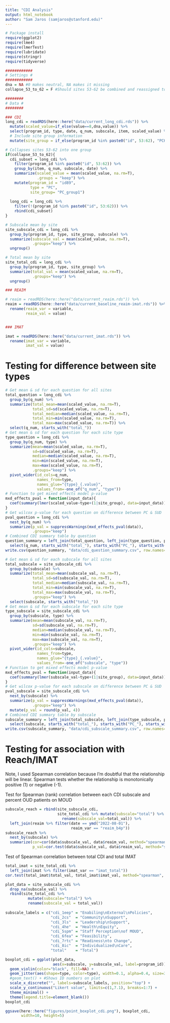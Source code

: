 ```yaml
---
title: "CDI Analysis"
output: html_notebook
author: "Sam Jaros (samjaros@stanford.edu)"
---
```


```r
# Package install
require(ggplot2)
require(lme4)
require(lmerTest)
require(lubridate)
require(stringr)
require(tidyverse)

############
# Settings # 
############
dna = NA #0 makes neutral, NA makes it missing
collapse_53_to_62 = F #Should sites 53-62 be combined and reassigned to 89?

########
# Data #
########

### CDI
long_cdi = readRDS(here::here("data/current_long_cdi.rds")) %>%
  mutate(scaled_value=if_else(value==8,dna,value)) %>%
  select(program_id, type, date, q_num, subscale, item, scaled_value) %>%
  # Include site group information
  mutate(site_group = if_else(program_id %in% paste0("id", 53:62), "PCHS", program_id))

# Collapses sites 53-62 into one group
if(collapse_53_to_62){
  cdi_subset = long_cdi %>%
    filter(program_id %in% paste0("id", 53:62)) %>%
    group_by(item, q_num, subscale, date) %>%
    summarize(scaled_value = mean(scaled_value, na.rm=T),
              .groups = "keep") %>%
    mutate(program_id = "id89",
           type = "PC",
           site_group= "PC_group1")
  
  long_cdi = long_cdi %>%
    filter(!(program_id %in% paste0("id", 53:62))) %>%
    rbind(cdi_subset)
}

# Subscale mean by site
site_subscale_cdi = long_cdi %>%
  group_by(program_id, type, site_group, subscale) %>%
  summarize(subscale_val = mean(scaled_value, na.rm=T),
            .groups="keep") %>%
  ungroup()

# Total mean by site
site_total_cdi = long_cdi %>%
  group_by(program_id, type, site_group) %>%
  summarize(total_val = mean(scaled_value, na.rm=T),
            .groups="keep") %>%
  ungroup()

### REAIM

# reaim = readRDS(here::here("data/current_reaim.rds")) %>%
reaim = readRDS(here::here("data/current_baseline_reaim-imat.rds")) %>%
  rename(reaim_var = variable,
         reaim_val = value)


### IMAT

imat = readRDS(here::here("data/current_imat.rds")) %>%
  rename(imat_var = variable,
         imat_val = value)
```


# Testing for difference between site types


```r
# Get mean & sd for each question for all sites
total_question = long_cdi %>%
  group_by(q_num) %>%
  summarize(total_mean=mean(scaled_value, na.rm=T), 
            total_sd=sd(scaled_value, na.rm=T),
            total_median=median(scaled_value, na.rm=T),
            total_min=min(scaled_value, na.rm=T),
            total_max=max(scaled_value, na.rm=T)) %>%
  select(q_num, starts_with("total_"))
# Get mean & sd for each question for each site type
type_question = long_cdi %>%
  group_by(q_num, type) %>%
  summarize(mean=mean(scaled_value, na.rm=T), 
            sd=sd(scaled_value, na.rm=T),
            median=median(scaled_value, na.rm=T),
            min=min(scaled_value, na.rm=T),
            max=max(scaled_value, na.rm=T),
            .groups="keep") %>%
  pivot_wider(id_cols=q_num,
              names_from=type,
              names_glue="{type}_{.value}",
              values_from=-one_of("q_num", "type"))
# Function to get mixed effects model p-value
mxd_effects_pval = function(input_data){
  coef(summary(lmer(scaled_value~type+(1|site_group), data=input_data)))[10]
}
# Get wilcox p-value for each question on difference between PC & SUD
pval_question = long_cdi %>%
  nest_by(q_num) %>%
  summarize(p_val = suppressWarnings(mxd_effects_pval(data)),
            .groups="keep")
# Combined CDI summary table by question
question_summary = left_join(total_question, left_join(type_question, pval_question)) %>%
  select(q_num, starts_with("total_"), starts_with("PC_"), starts_with("SUD_"), p_val)
write.csv(question_summary, "data/cdi_question_summary.csv", row.names=F)

```

```r
# Get mean & sd for each subscale for all sites
total_subscale = site_subscale_cdi %>%
  group_by(subscale) %>%
  summarize(total_mean=mean(subscale_val, na.rm=T), 
            total_sd=sd(subscale_val, na.rm=T),
            total_median=median(subscale_val, na.rm=T),
            total_min=min(subscale_val, na.rm=T),
            total_max=max(subscale_val, na.rm=T),
            .groups="keep") %>%
  select(subscale, starts_with("total_"))
# Get mean & sd for each subscale for each site type
type_subscale = site_subscale_cdi %>%
  group_by(subscale, type) %>%
  summarize(mean=mean(subscale_val, na.rm=T), 
            sd=sd(subscale_val, na.rm=T),
            median=median(subscale_val, na.rm=T),
            min=min(subscale_val, na.rm=T),
            max=max(subscale_val, na.rm=T),
            .groups="keep") %>%
  pivot_wider(id_cols=subscale,
              names_from=type,
              names_glue="{type}_{.value}",
              values_from=-one_of("subscale", "type"))
# Function to get mixed effects model p-value
mxd_effects_pval = function(input_data){
  coef(summary(lmer(subscale_val~type+(1|site_group), data=input_data)))[10]
}
# Get wilcox p-value for each subscale on difference between PC & SUD
pval_subscale = site_subscale_cdi %>%
  nest_by(subscale) %>%
  summarize(p_val = suppressWarnings(mxd_effects_pval(data)),
            .groups="keep") %>%
  mutate(p_val = round(p_val, 4))
# Combined CDI summary table by subscale
subscale_summary = left_join(total_subscale, left_join(type_subscale, pval_subscale)) %>%
  select(subscale, starts_with("total_"), starts_with("PC_"), starts_with("SUD_"), p_val)
write.csv(subscale_summary, "data/cdi_subscale_summary.csv", row.names=F)
```


# Testing for association with Reach/IMAT

Note, I used Spearman correlation because I'm doubtful that the relationship will be linear. Spearman tests whether the relationship is monotonically positive (1) or negative (-1).

Test for Spearman (rank) correlation between each CDI subscale and percent OUD patients on MOUD

```r
subscale_reach = rbind(site_subscale_cdi, 
                       site_total_cdi %>% mutate(subscale="total") %>% 
                         rename(subscale_val=total_val)) %>%
  left_join(reaim %>% filter(date == ymd("2022-08-01"),
                             reaim_var == "reaim_b4p"))
subscale_reach %>%
  nest_by(subscale) %>%
  summarize(cor=cor(data$subscale_val, data$reaim_val, method="spearman", use="pairwise.complete.obs"),
            p_val=cor.test(data$subscale_val, data$reaim_val, method="spearman", use="pairwise.complete.obs")$p.value)
```

Test of Spearman correlation between total CDI and total IMAT

```r
total_imat = site_total_cdi %>%
  left_join(imat %>% filter(imat_var == "imat_total"))
cor.test(total_imat$total_val, total_imat$imat_val, method="spearman", use="pairwise.complete.obs")
```

```r
plot_data = site_subscale_cdi %>% 
  drop_na(subscale_val) %>%
  rbind(site_total_cdi %>%
          mutate(subscale="total") %>%
          rename(subscale_val = total_val))
  
subscale_labels = c("cdi_1eep" = "Enabiling\nExternal\nPolicies", 
                    "cdi_2cs"  = "Community\nSupport",
                    "cdi_3ls"  = "Leadership\nSupport",
                    "cdi_4he"  = "Health\nEquity",
                    "cdi_5spm" = "Staff Perception\nof MOUD",
                    "cdi_6fea" = "Feasibility", 
                    "cdi_7rtc" = "Readiness\nto Change",
                    "cdi_8ic"  = "Individualized\nCare",
                    "total"    = "Total")

boxplot_cdi = ggplot(plot_data, 
                     aes(x=subscale, y=subscale_val, label=program_id)) +
  geom_violin(color="black", fill=NA) +
  geom_jitter(aes(shape=type, color=type), width=0.1, alpha=0.4, size=3) +
  #geom_text() + #Shows ID numbers on plot
  scale_x_discrete("", labels=subscale_labels, position="top") +
  scale_y_continuous("Likert value", limits=c(1,7.1), breaks=1:7) +
  theme_minimal() +
  theme(legend.title=element_blank())
boxplot_cdi

ggsave(here::here("figures/point_boxplot_cdi.png"), boxplot_cdi,
       width=10, height=5)
```
